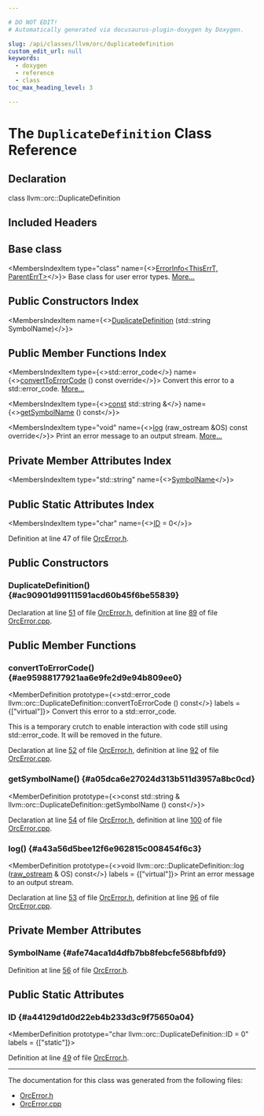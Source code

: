 ```yaml
---

# DO NOT EDIT!
# Automatically generated via docusaurus-plugin-doxygen by Doxygen.

slug: /api/classes/llvm/orc/duplicatedefinition
custom_edit_url: null
keywords:
  - doxygen
  - reference
  - class
toc_max_heading_level: 3

---
```





# The `DuplicateDefinition` Class Reference

<DoxygenPage pluginConfig={pluginConfig}>



## Declaration

<CodeBlock>class llvm::orc::DuplicateDefinition</CodeBlock>

## Included Headers

<IncludesList>
<IncludesListItem
  filePath="llvm/ExecutionEngine/Orc/Shared/OrcError.h"
  permalink="/docs/api/files/include/include/llvm/include/llvm/executionengine/include/llvm/executionengine/orc/include/llvm/executionengine/orc/shared/orcerror-h"
  isLocal="true" />
</IncludesList>

## Base class

<MembersIndex>

<MembersIndexItem
  type="class"
  name={<><a href="/docs/api/classes/llvm/errorinfo">ErrorInfo&lt;ThisErrT, ParentErrT&gt;</a></>}>
Base class for user error types. <a href="/docs/api/classes/llvm/errorinfo/#details">More...</a>
</MembersIndexItem>

</MembersIndex>

## Public Constructors Index

<MembersIndex>

<MembersIndexItem
  name={<><a href="#ac90901d99111591acd60b45f6be55839">DuplicateDefinition</a> (std::string SymbolName)</>}>
</MembersIndexItem>

</MembersIndex>

## Public Member Functions Index

<MembersIndex>

<MembersIndexItem
  type={<>std::error&#95;code</>}
  name={<><a href="#ae95988177921aa6e9fe2d9e94b809ee0">convertToErrorCode</a> () const override</>}>
Convert this error to a std::error&#95;code. <a href="#ae95988177921aa6e9fe2d9e94b809ee0">More...</a>
</MembersIndexItem>

<MembersIndexItem
  type={<><a href="/docs/api/files/lib/lib/target/lib/target/aarch64/aarch64promoteconstant-cpp/#a90f8350fecae261c25be85d38b451bff">const</a> std::string &amp;</>}
  name={<><a href="#a05dca6e27024d313b511d3957a8bc0cd">getSymbolName</a> () const</>}>
</MembersIndexItem>

<MembersIndexItem
  type="void"
  name={<><a href="#a43a56d5bee12f6e962815c008454f6c3">log</a> (raw&#95;ostream &amp;OS) const override</>}>
Print an error message to an output stream. <a href="#a43a56d5bee12f6e962815c008454f6c3">More...</a>
</MembersIndexItem>

</MembersIndex>

## Private Member Attributes Index

<MembersIndex>

<MembersIndexItem
  type="std::string"
  name={<><a href="#afe74aca1d4dfb7bb8febcfe568bfbfd9">SymbolName</a></>}>
</MembersIndexItem>

</MembersIndex>

## Public Static Attributes Index

<MembersIndex>

<MembersIndexItem
  type="char"
  name={<><a href="#a44129d1d0d22eb4b233d3c9f75650a04">ID</a> = 0</>}>
</MembersIndexItem>

</MembersIndex>


Definition at line 47 of file <a href="/docs/api/files/include/include/llvm/include/llvm/executionengine/include/llvm/executionengine/orc/include/llvm/executionengine/orc/shared/orcerror-h">OrcError.h</a>.

<SectionDefinition>

## Public Constructors

### DuplicateDefinition() {#ac90901d99111591acd60b45f6be55839}

<MemberDefinition
  prototype="llvm::orc::DuplicateDefinition::DuplicateDefinition (std::string SymbolName)">

Declaration at line <a href="/docs/api/files/include/include/llvm/include/llvm/executionengine/include/llvm/executionengine/orc/include/llvm/executionengine/orc/shared/orcerror-h/#l00051">51</a> of file <a href="/docs/api/files/include/include/llvm/include/llvm/executionengine/include/llvm/executionengine/orc/include/llvm/executionengine/orc/shared/orcerror-h">OrcError.h</a>, definition at line <a href="/docs/api/files/lib/lib/executionengine/lib/executionengine/orc/lib/executionengine/orc/shared/orcerror-cpp/#l00089">89</a> of file <a href="/docs/api/files/lib/lib/executionengine/lib/executionengine/orc/lib/executionengine/orc/shared/orcerror-cpp">OrcError.cpp</a>.
</MemberDefinition>

</SectionDefinition>

<SectionDefinition>

## Public Member Functions

### convertToErrorCode() {#ae95988177921aa6e9fe2d9e94b809ee0}

<MemberDefinition
  prototype={<>std::error&#95;code llvm::orc::DuplicateDefinition::convertToErrorCode () const</>}
  labels = {["virtual"]}>
Convert this error to a std::error&#95;code.

This is a temporary crutch to enable interaction with code still using std::error&#95;code. It will be removed in the future.

Declaration at line <a href="/docs/api/files/include/include/llvm/include/llvm/executionengine/include/llvm/executionengine/orc/include/llvm/executionengine/orc/shared/orcerror-h/#l00052">52</a> of file <a href="/docs/api/files/include/include/llvm/include/llvm/executionengine/include/llvm/executionengine/orc/include/llvm/executionengine/orc/shared/orcerror-h">OrcError.h</a>, definition at line <a href="/docs/api/files/lib/lib/executionengine/lib/executionengine/orc/lib/executionengine/orc/shared/orcerror-cpp/#l00092">92</a> of file <a href="/docs/api/files/lib/lib/executionengine/lib/executionengine/orc/lib/executionengine/orc/shared/orcerror-cpp">OrcError.cpp</a>.
</MemberDefinition>

### getSymbolName() {#a05dca6e27024d313b511d3957a8bc0cd}

<MemberDefinition
  prototype={<>const std::string &amp; llvm::orc::DuplicateDefinition::getSymbolName () const</>}>

Declaration at line <a href="/docs/api/files/include/include/llvm/include/llvm/executionengine/include/llvm/executionengine/orc/include/llvm/executionengine/orc/shared/orcerror-h/#l00054">54</a> of file <a href="/docs/api/files/include/include/llvm/include/llvm/executionengine/include/llvm/executionengine/orc/include/llvm/executionengine/orc/shared/orcerror-h">OrcError.h</a>, definition at line <a href="/docs/api/files/lib/lib/executionengine/lib/executionengine/orc/lib/executionengine/orc/shared/orcerror-cpp/#l00100">100</a> of file <a href="/docs/api/files/lib/lib/executionengine/lib/executionengine/orc/lib/executionengine/orc/shared/orcerror-cpp">OrcError.cpp</a>.
</MemberDefinition>

### log() {#a43a56d5bee12f6e962815c008454f6c3}

<MemberDefinition
  prototype={<>void llvm::orc::DuplicateDefinition::log (<a href="/docs/api/classes/llvm/raw-ostream">raw&#95;ostream</a> &amp; OS) const</>}
  labels = {["virtual"]}>
Print an error message to an output stream.

Declaration at line <a href="/docs/api/files/include/include/llvm/include/llvm/executionengine/include/llvm/executionengine/orc/include/llvm/executionengine/orc/shared/orcerror-h/#l00053">53</a> of file <a href="/docs/api/files/include/include/llvm/include/llvm/executionengine/include/llvm/executionengine/orc/include/llvm/executionengine/orc/shared/orcerror-h">OrcError.h</a>, definition at line <a href="/docs/api/files/lib/lib/executionengine/lib/executionengine/orc/lib/executionengine/orc/shared/orcerror-cpp/#l00096">96</a> of file <a href="/docs/api/files/lib/lib/executionengine/lib/executionengine/orc/lib/executionengine/orc/shared/orcerror-cpp">OrcError.cpp</a>.
</MemberDefinition>

</SectionDefinition>

<SectionDefinition>

## Private Member Attributes

### SymbolName {#afe74aca1d4dfb7bb8febcfe568bfbfd9}

<MemberDefinition
  prototype="std::string llvm::orc::DuplicateDefinition::SymbolName">

Definition at line <a href="/docs/api/files/include/include/llvm/include/llvm/executionengine/include/llvm/executionengine/orc/include/llvm/executionengine/orc/shared/orcerror-h/#l00056">56</a> of file <a href="/docs/api/files/include/include/llvm/include/llvm/executionengine/include/llvm/executionengine/orc/include/llvm/executionengine/orc/shared/orcerror-h">OrcError.h</a>.
</MemberDefinition>

</SectionDefinition>

<SectionDefinition>

## Public Static Attributes

### ID {#a44129d1d0d22eb4b233d3c9f75650a04}

<MemberDefinition
  prototype="char llvm::orc::DuplicateDefinition::ID = 0"
  labels = {["static"]}>

Definition at line <a href="/docs/api/files/include/include/llvm/include/llvm/executionengine/include/llvm/executionengine/orc/include/llvm/executionengine/orc/shared/orcerror-h/#l00049">49</a> of file <a href="/docs/api/files/include/include/llvm/include/llvm/executionengine/include/llvm/executionengine/orc/include/llvm/executionengine/orc/shared/orcerror-h">OrcError.h</a>.
</MemberDefinition>

</SectionDefinition>

<hr/>

The documentation for this class was generated from the following files:

<ul>
<li><a href="/docs/api/files/include/include/llvm/include/llvm/executionengine/include/llvm/executionengine/orc/include/llvm/executionengine/orc/shared/orcerror-h">OrcError.h</a></li>
<li><a href="/docs/api/files/lib/lib/executionengine/lib/executionengine/orc/lib/executionengine/orc/shared/orcerror-cpp">OrcError.cpp</a></li>
</ul>

</DoxygenPage>
